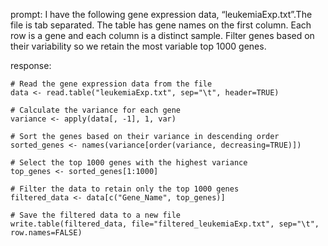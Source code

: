 prompt:
I have the following gene expression data, "leukemiaExp.txt".The file is tab separated. The table has gene names on the first column. Each row is a gene and each column is a distinct sample.  Filter genes based on their variability so we retain the most variable top 1000 genes. 

response:
```
# Read the gene expression data from the file
data <- read.table("leukemiaExp.txt", sep="\t", header=TRUE)

# Calculate the variance for each gene
variance <- apply(data[, -1], 1, var)

# Sort the genes based on their variance in descending order
sorted_genes <- names(variance[order(variance, decreasing=TRUE)])

# Select the top 1000 genes with the highest variance
top_genes <- sorted_genes[1:1000]

# Filter the data to retain only the top 1000 genes
filtered_data <- data[c("Gene_Name", top_genes)]

# Save the filtered data to a new file
write.table(filtered_data, file="filtered_leukemiaExp.txt", sep="\t", row.names=FALSE)
```
